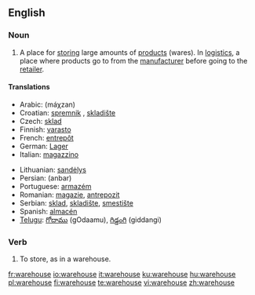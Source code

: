 ==English==
{{wikipedia}}
===Noun===
{{en-noun}}

# A place for [[store|storing]] large amounts of [[product]]s (wares). In [[logistics]], a place where products go to from the [[manufacturer]] before going to the [[retailer]].

====Translations====
{{top}}
*Arabic: {{ARchar|[[مخزن]]}} (máχzan) {{m}}
*Croatian: [[spremnik]] {{m}}, [[skladište]] 
*Czech: [[sklad]] {{m}}
*Finnish: [[varasto]]
*French: [[entrepôt]] {{m}}
*German: [[Lager]] {{n}}
*Italian: [[magazzino]] {{m}}
{{mid}}
*Lithuanian: [[sandėlys]]
*Persian: {{FAchar|[[انبار]]}} (anbar)
*Portuguese: [[armazém]] {{m}}
*Romanian: [[magazie]], [[antrepozit]]
*Serbian: [[sklad]], [[skladište]], [[smestište]]
*Spanish: [[almacén]] {{m}}
*[[Telugu]]: [[గోదాము]] (gOdaamu), [[గిడ్డంగి]] (giddangi)
{{bottom}}

===Verb===
{{en-verb|warehous|es}}

# To store, as in a warehouse.

[[fr:warehouse]]
[[io:warehouse]]
[[it:warehouse]]
[[ku:warehouse]]
[[hu:warehouse]]
[[pl:warehouse]]
[[fi:warehouse]]
[[te:warehouse]]
[[vi:warehouse]]
[[zh:warehouse]]